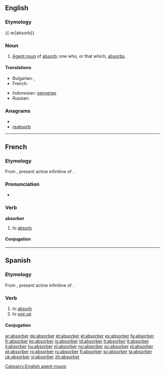 ==English==

===Etymology===
{{-er|absorb}}

===Noun===
{{wikipedia}}
{{en-noun}}

# [[agent noun|Agent noun]] of [[absorb]]; one who, or that which, [[absorb]]s.

====Translations====
{{trans-top|one who, or that which, absorbs}}
* Bulgarian: {{t-|bg|абсорбент}},  {{t-|bg|абсорбер}}
* French: {{t+|fr|absorbant|m}}
{{trans-mid}}
* Indonesian: [[serap|penyerap]]
* Russian: {{t+|ru|абсорбер|m}}
{{trans-bottom}}

===Anagrams===
* {{alphagram|abbeorrs}}
* [[reabsorb#English|reabsorb]]

[[Category:English agent nouns]]

----

==French==

===Etymology===
From {{etyl|la|fr}} {{term|absorbere|absorbēre|lang=la}}, present active infinitive of {{term|absorbeo|absorbeō|absorb|lang=la}}.

===Pronunciation===
* {{audio|Fr-absorber.ogg|Audio}}

===Verb===
'''absorber'''

# to [[absorb]]

====Conjugation====
{{fr-conj-er|absorb|avoir}}

----

==Spanish==

===Etymology===
From {{etyl|la|es}} {{term|absorbere|absorbēre|lang=la}}, present active infinitive of {{term|absorbeo|absorbeō|absorb|lang=la}}.

===Verb===
{{es-verb|absorb|er}}

# to [[absorb]]
# to [[use up]]

====Conjugation====
{{es-conj-er|absorb}}

[[ar:absorber]]
[[de:absorber]]
[[et:absorber]]
[[el:absorber]]
[[es:absorber]]
[[fa:absorber]]
[[fr:absorber]]
[[ko:absorber]]
[[io:absorber]]
[[id:absorber]]
[[it:absorber]]
[[lt:absorber]]
[[li:absorber]]
[[hu:absorber]]
[[nl:absorber]]
[[no:absorber]]
[[oc:absorber]]
[[pl:absorber]]
[[pt:absorber]]
[[ro:absorber]]
[[ru:absorber]]
[[fi:absorber]]
[[sv:absorber]]
[[ta:absorber]]
[[uk:absorber]]
[[vi:absorber]]
[[zh:absorber]]